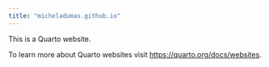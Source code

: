 ```yaml
---
title: "micheladumas.github.io"
---
```


This is a Quarto website.

To learn more about Quarto websites visit <https://quarto.org/docs/websites>.

